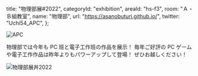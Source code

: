 
  title: "物理部展#2022",
  categoryId: "exhibition",
  areaId: "hs-f3",
  room: "Ａ・Ｂ組教室",
  name: "物理部",
  url: "https://asanobuturi.github.io/",
  twitter: "Uchi54_APC",
};

<Image src="apc/code.jpeg" alt="APC" layout="fill" />

物理部では今年も PC 班と電子工作班の作品を展示！
毎年ご好評の PC ゲームや電子工作作品は昨年よりもパワーアップして登場！
ぜひお越しください！

<Image src="apc/blackboard.jpeg" alt="物理部展丼2022" layout="fill" />
